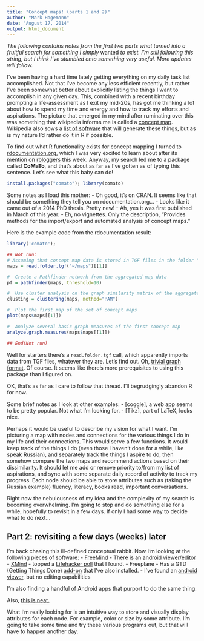 ```yaml
---
title: "Concept maps! (parts 1 and 2)"
author: "Mark Hagemann"
date: "August 17, 2014"
output: html_document
---
```


*The following contains notes from the first two parts what turned into a fruitful search for something I simply* wanted *to exist. I'm still following this string, but I think I've stumbled onto something very useful. More updates will follow.*

I've been having a hard time lately getting everything on my daily task list accomplished. Not that I've become any less efficient recently, but rather I've been somewhat better about explicitly listing the things I want to accomplish in any given day. This, combined with a recent birthday prompting a life-assessment as I exit my mid-20s, has got me thinking a lot about how to spend my time and energy and how to track my efforts and aspirations. The picture that emerged in my mind after ruminating over this was something that wikipedia informs me is called a [concept map](http://en.wikipedia.org/wiki/Concept_map). Wikipedia also sows a [list of software](http://en.wikipedia.org/wiki/List_of_concept_mapping_and_mind_mapping_software) that will generate these things, but as is my nature I'd rather do it in R if possible. 

To find out what R functionality exists for concept mapping I turned to [rdocumentation.org](http://www.rdocumentation.org/), which I was very excited to learn about after its mention on [rbloggers](http://www.r-bloggers.com/) this week. Anyway, my search led me to a package called **CoMaTo**, and that's about as far as I've gotten as of typing this sentence. Let's see what this baby can do!

```r
install.packages("comato"); library(comato)
```

Some notes as I load this mother:
- Oh good, it's on CRAN. It seems like that should be something they tell you on rdocumentation.org...
- Looks like it came out of a 2014 PhD thesis. Pretty new!
- Ah, yes it was first published in March of this year.
- Eh, no vignettes. Only the description, "Provides methods for the import/export and automated analysis of concept maps."

Here is the example code from the rdocumentation result:
```r
library('comato');

## Not run: 
# Assuming that concept map data is stored in TGF files in the folder "~/maps".
maps = read.folder.tgf("~/maps")[[1]]

#  Create a Pathfinder network from the aggregated map data
pf = pathfinder(maps, threshold=10)   

#  Use cluster analysis on the graph similarity matrix of the aggregated data
clusting = clustering(maps, method="PAM")  

#  Plot the first map of the set of concept maps
plot(maps$maps[[1]]) 

#  Analyze several basic graph measures of the first concept map
analyze.graph.measures(maps$maps[[1]])  

## End(Not run)
```

Well for starters there's a `read.folder.tgf` call, which apparently imports data from TGF files, whatever they are. Let's find out. Oh, [trivial graph format](http://en.wikipedia.org/wiki/Trivial_Graph_Format). Of course. It seems like there's more prerequisites to using this package than I figured on. 

OK, that's as far as I care to follow that thread. I'll begrudgingly abandon R for now. 

Some brief notes as I look at other examples:
- [coggle], a web app seems to be pretty popular. Not what I'm looking for.
- [Tikz], part of LaTeX, looks nice. 

Perhaps it would be useful to describe my vision for what I want. I'm picturing a map with nodes and connections for the various things I do in my life and their connections. This would serve a few functions. It would keep track of the things I do (even those I haven't done for a while, like speak Russian), and separately track the things I aspire to do, then somehow compare the two maps and recommend actions based on their dissimilarity. It should let me add or remove priority to/from my list of aspirations, and sync with some separate daily record of activity to track my progress. Each node should be able to store attributes such as (taking the Russian example) fluency, literacy, books read, important conversations. 

Right now the nebulousness of my idea and the complexity of my search is becoming overwhelming. I'm going to stop and do something else for a while, hopefully to revisit in a few days. If only I had some way to decide what to do next...


## Part 2: revisiting a few days (weeks) later

I'm back chasing this ill-defined conceptual rabbit. Now I'm looking at the following pieces of software:
- [FreeMind](http://freemind.sourceforge.net/wiki/index.php/Main_Page)
 - There is an [android viewer/editor](https://play.google.com/store/apps/details?id=com.ylamaki.android.mindmap&hl=en)
- [XMind](http://www.xmind.net/)
 - topped a [Lifehacker poll](http://lifehacker.com/five-best-mind-mapping-tools-476534555) that I found.
- Freeplane
 - Has a GTD (Getting Things Done) [add-on](http://sourceforge.net/projects/freeplanegtd/?source=typ_redirect) that I've also installed.
 - I've found an [android viewer](https://play.google.com/store/apps/details?id=ch.benediktkoeppel.code.droidplane&hl=en), but no editing capabilities

I'm also finding a handful of Android apps that purport to do the same thing. 

Also, [this is neat.](http://www.identitywoman.net/wp-content/uploads/2011/07/PersonalDataMM.jpg)

What I'm really looking for is an intuitive way to store and visually display attributes for each node. For example, color or size by some attribute. I'm going to take some time and try these various programs out, but that will have to happen another day. 

